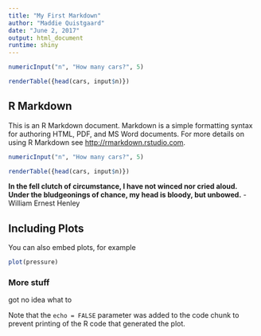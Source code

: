 ---
title: "My First Markdown"
author: "Maddie Quistgaard"
date: "June 2, 2017"
output: html_document
runtime: shiny
---

```{r setup, include=FALSE}
numericInput("n", "How many cars?", 5)

renderTable({head(cars, input$n)})

```

## R Markdown

This is an R Markdown document. Markdown is a simple formatting syntax for authoring HTML, PDF, and MS Word documents. For more details on using R Markdown see <http://rmarkdown.rstudio.com>.




```{r, echo = FALSE}
numericInput("n", "How many cars?", 5)

renderTable({head(cars, input$n)})
```
**In the fell clutch of circumstance, I have not winced nor cried aloud. Under the bludgeonings of chance, my head is bloody, but unbowed.**
- William Ernest Henley


## Including Plots

You can also embed plots, for example

```{r pressure, echo=FALSE}
plot(pressure)
```
### More stuff

got no idea what to 

Note that the `echo = FALSE` parameter was added to the code chunk to prevent printing of the R code that generated the plot.
